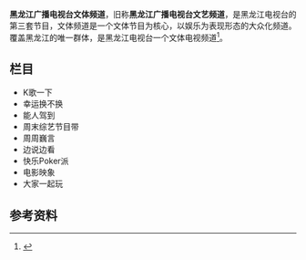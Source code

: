 {{multiple issues|
{{update|time=2017-12-11T03:12:11+00:00}}
{{citecheck|time=2014-12-05T06:45:53+00:00}}
{{TV channel|黑龙江广播电视台}}
}}
{{頻道資訊
| 頻道名稱          = 黑龙江广播电视台文体频道
| 頻道圖片檔案      =
| 頻道圖片尺寸      = 170px
| 頻道圖片名稱      = 黑龙江广播电视台文体频道
| 所屬國家或地區    = {{CHNML}}
| 試播日期          = 
| 開播日期          = 
| 停播日期          = 
| 視頻格式          = [[標準畫質電視|SDTV]] ([[MPEG-2|MPEG-2]] [[576i|576i]] [[縱橫比_(圖像)|4:3]])
| 音頻格式          = [[單聲道|單聲道]]（[[標清|標清]]）
| 頻道語言          = [[普通话|普通话]]
| 頻道呼號          = 
| 頻道口號          = 
| 頻道類別          = 
| 播放地區          = [[黑龙江省|黑龙江省]]
| 收視率            = 
| 收視率調查時間    = 
| 收視率資料來源    = 
| 收視份額          = 
| 收視份額調查時間  = 
| 收視份額資料來源  = 
| 總部所在          = {{CHN}}[[黑龙江省|黑龙江省]][[哈尔滨市|哈尔滨市]]
| 前頻道名稱        = 
| 被取代名稱        = 
| 集團同類頻道      = 
| 重播服務頻道      = 
| 頻道官方網站      = 
| 有線電視供應商01  = 黑龙江省
| 有線電視頻道數01  = 视情况而定
| 有線電視供應商02  = 龙江网络哈尔滨分线
| 有線電視頻道數02  = 16频道
}}
'''黑龙江广播电视台文体频道'''，旧称'''黑龙江广播电视台文艺频道'''，是黑龙江电视台的第三套节目，文体频道是一个文体节目为核心，以娱乐为表现形态的大众化频道。覆盖黑龙江的唯一群体，是黑龙江电视台一个文体电视频道<ref>{{Cite web |url = http://www.gbradio.net/TV55-HeiLongJiangWenYi/ |title = 黑龙江文艺频道直播 |publisher = 我爱广播网 |accessdate = 2014-12-04 |archive-url = https://web.archive.org/web/20130316170956/http://www.gbradio.net/TV55-HeiLongJiangWenYi/ |archive-date = 2013-03-16 |dead-url = yes }}</ref>。

== 栏目 ==
*K歌一下
*幸运换不换
*能人驾到
*周末综艺节目带
*周周巍言
*边说边看
*快乐Poker派
*电影映象
*大家一起玩
==参考资料==
{{reflist}}
{{黑龙江电视台}}